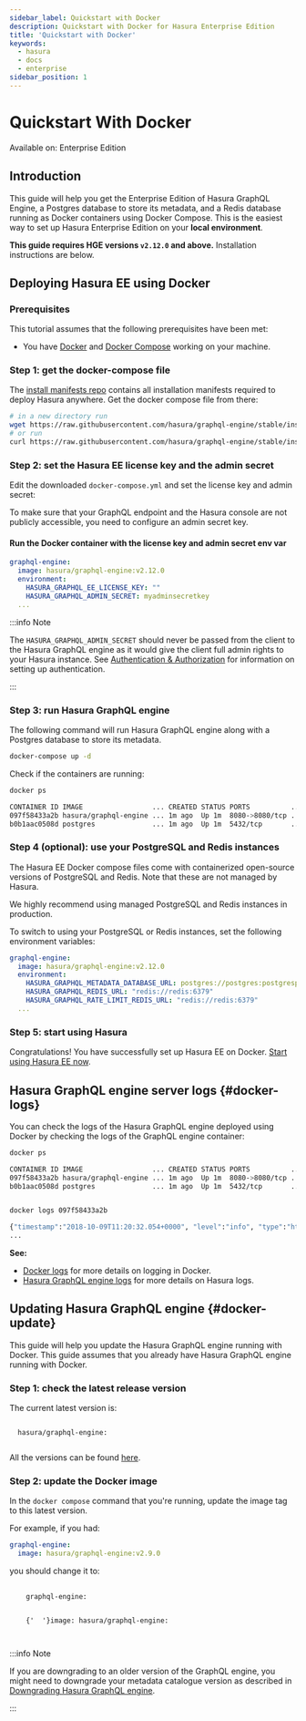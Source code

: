 ```yaml
---
sidebar_label: Quickstart with Docker
description: Quickstart with Docker for Hasura Enterprise Edition
title: 'Quickstart with Docker'
keywords:
  - hasura
  - docs
  - enterprise
sidebar_position: 1
---
```



# Quickstart With Docker

<div className='badge badge--primary heading-badge'>Available on: Enterprise Edition</div>

## Introduction

This guide will help you get the Enterprise Edition of Hasura GraphQL Engine, a Postgres database to store its metadata,
and a Redis database running as Docker containers using Docker Compose. This is the easiest way to set up Hasura
Enterprise Edition on your **local environment**.

**This guide requires HGE versions `v2.12.0` and above.** Installation instructions are below.

## Deploying Hasura EE using Docker

### Prerequisites

This tutorial assumes that the following prerequisites have been met:

- You have [Docker](https://docs.docker.com/install/) and [Docker Compose](https://docs.docker.com/compose/install/)
  working on your machine.

### Step 1: get the docker-compose file

The [install manifests repo](https://github.com/hasura/graphql-engine/tree/master/install-manifests) contains all
installation manifests required to deploy Hasura anywhere. Get the docker compose file from there:

```bash
# in a new directory run
wget https://raw.githubusercontent.com/hasura/graphql-engine/stable/install-manifests/enterprise/docker-compose/docker-compose.yaml
# or run
curl https://raw.githubusercontent.com/hasura/graphql-engine/stable/install-manifests/enterprise/docker-compose/docker-compose.yaml -o docker-compose.yml
```

### Step 2: set the Hasura EE license key and the admin secret

Edit the downloaded `docker-compose.yml` and set the license key and admin secret:

To make sure that your GraphQL endpoint and the Hasura console are not publicly accessible, you need to configure an
admin secret key.

#### Run the Docker container with the license key and admin secret env var

```yaml {4-5}
graphql-engine:
  image: hasura/graphql-engine:v2.12.0
  environment:
    HASURA_GRAPHQL_EE_LICENSE_KEY: ""
    HASURA_GRAPHQL_ADMIN_SECRET: myadminsecretkey
  ...
```

:::info Note

The `HASURA_GRAPHQL_ADMIN_SECRET` should never be passed from the client to the Hasura GraphQL engine as it would give
the client full admin rights to your Hasura instance. See [Authentication & Authorization](/auth/index.mdx) for
information on setting up authentication.

:::

### Step 3: run Hasura GraphQL engine

The following command will run Hasura GraphQL engine along with a Postgres database to store its metadata.

```bash
docker-compose up -d
```

Check if the containers are running:

```bash
docker ps

CONTAINER ID IMAGE                 ... CREATED STATUS PORTS          ...
097f58433a2b hasura/graphql-engine ... 1m ago  Up 1m  8080->8080/tcp ...
b0b1aac0508d postgres              ... 1m ago  Up 1m  5432/tcp       ...
```

### Step 4 (optional): use your PostgreSQL and Redis instances

The Hasura EE Docker compose files come with containerized open-source versions of PostgreSQL and Redis. Note that these
are not managed by Hasura.

We highly recommend using managed PostgreSQL and Redis instances in production.

To switch to using your PostgreSQL or Redis instances, set the following environment variables:

```yaml {4-6}
graphql-engine:
  image: hasura/graphql-engine:v2.12.0
  environment:
    HASURA_GRAPHQL_METADATA_DATABASE_URL: postgres://postgres:postgrespassword@postgres:5432/postgres
    HASURA_GRAPHQL_REDIS_URL: "redis://redis:6379"
    HASURA_GRAPHQL_RATE_LIMIT_REDIS_URL: "redis://redis:6379"
  ...
```

### Step 5: start using Hasura

Congratulations! You have successfully set up Hasura EE on Docker.
[Start using Hasura EE now](/start-using-hasura-ee.mdx).

## Hasura GraphQL engine server logs {#docker-logs}

You can check the logs of the Hasura GraphQL engine deployed using Docker by checking the logs of the GraphQL engine
container:

```bash
docker ps

CONTAINER ID IMAGE                 ... CREATED STATUS PORTS          ...
097f58433a2b hasura/graphql-engine ... 1m ago  Up 1m  8080->8080/tcp ...
b0b1aac0508d postgres              ... 1m ago  Up 1m  5432/tcp       ...


docker logs 097f58433a2b

{"timestamp":"2018-10-09T11:20:32.054+0000", "level":"info", "type":"http-log", "detail":{"status":200, "query_hash":"01640c6dd131826cff44308111ed40d7fbd1cbed", "http_version":"HTTP/1.1", "query_execution_time":3.0177627e-2, "request_id":null, "url":"/v1/graphql", "user":{"x-hasura-role":"admin"}, "ip":"127.0.0.1", "response_size":209329, "method":"POST", "detail":null}}
...
```

**See:**

- [Docker logs](https://docs.docker.com/config/containers/logging) for more details on logging in Docker.
- [Hasura GraphQL engine logs](/deployment/logging.mdx) for more details on Hasura logs.

## Updating Hasura GraphQL engine {#docker-update}

This guide will help you update the Hasura GraphQL engine running with Docker. This guide assumes that you already have
Hasura GraphQL engine running with Docker.

### Step 1: check the latest release version

The current latest version is:

<code>
  hasura/graphql-engine:
  <LatestRelease />
</code>

All the versions can be found [here](https://github.com/hasura/graphql-engine/releases).

### Step 2: update the Docker image

In the `docker compose` command that you're running, update the image tag to this latest version.

For example, if you had:

```yaml
graphql-engine:
  image: hasura/graphql-engine:v2.9.0
```

you should change it to:

<pre>
  <code>
    graphql-engine:
    <br />
    {'  '}image: hasura/graphql-engine:
    <LatestRelease />
  </code>
</pre>

:::info Note

If you are downgrading to an older version of the GraphQL engine, you might need to downgrade your metadata catalogue
version as described in [Downgrading Hasura GraphQL engine](/deployment/downgrading.mdx).

:::
